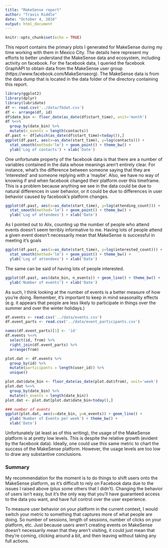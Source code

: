 ```yaml
---
title: "MakeSense report"
author: "Travis Riddle"
date: "October 4, 2016"
output: html_document
---
```


```r
knitr::opts_chunk$set(echo = TRUE)
```

This report contains the primary plots I generated for MakeSense during my time working with them in Mexico City. The details here represent my efforts to better understand the MakeSense data and ecosystem, including activity on facebook. For the facebook data, I queried the facebook GraphAPI to obtain data from the MakeSense user group (https://www.facebook.com/MakeSenseorg). The MakeSense data is from the data dump that is located in the data folder of the directory containing this report.

```r
library(ggplot2)
library(dplyr)
library(lubridate)
df <- read.csv('../data/fbdat.csv')
df <- arrange(df, id)
df$date_bin <- floor_date(as_date(df$start_time), unit='month')
df %<>%
  group_by(date_bin) %>%
  mutate(n_events = length(contacts))
df.past <- df[which(as_date(df$start_time)<today()),]
ggplot(df.past, aes(x=as_date(start_time), y=log(contacts))) + 
  stat_smooth(method='lm') + geom_point() + theme_bw() + 
  ylab('Log of contacts') + xlab('Date')
```

One unfortunate property of the facebook data is that there are a number of variables contained in the data whose meanings aren't entirely clear. For instance, what's the difference between someone saying that they are 'interested' and someone replying with a 'maybe'. Also, we have no way of knowing if and when facebook changed their platform over this timeframe. This is a problem because anything we see in the data could be due to natural differences in user behavior, or it could be due to differences in user behavior caused by facebook's platform changes.

```r
ggplot(df.past, aes(x=as_date(start_time), y=log(attending_count))) + 
  stat_smooth(method='lm') + geom_point() + theme_bw() + 
  ylab('Log of attendees') + xlab('Date')
```

As I pointed out to Alix, counting up the number of people who attend events doesn't seem terribly informative to me. Having lots of people attend a given event doesn't necessarily mean that MakeSense is successful in meeting it's goals

```r
ggplot(df.past, aes(x=as_date(start_time), y=log(interested_count))) + 
  stat_smooth(method='lm') + geom_point() + theme_bw() + 
  ylab('Log of attendees') + xlab('Date')
```

The same can be said of having lots of people interested.

```r
ggplot(df.past, aes(date_bin, n_events)) + geom_line() + theme_bw() + 
  ylab('Number of events') + xlab('Date')
```

As such, I think looking at the number of events is a better measure of how you're doing. Remember, it's important to keep in mind seasonality effects (e.g. it appears that people are less likely to participate in things over the summer and over the winter holidays.)

```r
df.events <- read.csv('../data/events.csv')
df.event_parts <- read.csv('../data/event_participants.csv')

names(df.event_parts)[1] <- 'id'
df.events %<>%
  select(id, from) %>%
  right_join(df.event_parts) %>%
  arrange(from)

plot.dat <- df.events %>%
  group_by(id) %>%
  mutate(participants = length(user_id)) %>%
  unique()

plot.dat$date_bin <- floor_date(as_date(plot.dat$from), unit='week')
plot.dat %<>%
  group_by(date_bin) %>%
  mutate(n_events = length(date_bin))
plot.dat <- plot.dat[plot.dat$date_bin<today(),]

### number of events
ggplot(plot.dat, aes(x=date_bin, y=n_events)) + geom_line() + 
  ylab('Number of Events per week') + theme_bw() + 
  xlab('Date')
```

Unfortunately (at least as of this writing), the usage of the MakeSense platform is at pretty low levels. This is despite the relative growth (evident by the facebook data). Ideally, one could use this same metric to chart the success of the MakeSense platform. However, the usage levels are too low to draw any substantive conclusions.

### Summary
My recommendation for the moment is to do things to shift users onto the MakeSense platform, as it's difficult to rely on Facebook data due to the issues I raised above (plus some others that I didn't). Changing the behavior of users isn't easy, but it's the only way that you'll have guaranteed access to the data you want, and have full control over the user experience.

To measure user behavior on your platform in the current context, I would switch your metric to something that captures more of what people are doing. So number of sessions, length of sessions, number of clicks on your platform, etc. Just because users aren't creating events on MakeSense doesn't necessarily mean that they aren't visiting, it could just mean that they're coming, clicking around a bit, and then leaving without taking any full actions.

